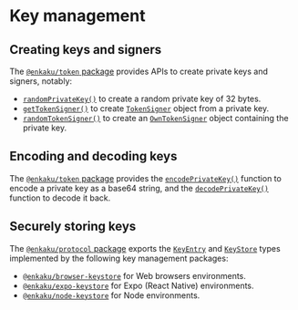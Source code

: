 # Key management

## Creating keys and signers

The [`@enkaku/token` package](../api/token/index.md) provides APIs to create private keys and signers, notably:

- [`randomPrivateKey()`](../api/token/index.md#randomprivatekey) to create a random private key of 32 bytes.
- [`getTokenSigner()`](../api/token/index.md#gettokensigner) to create [`TokenSigner`](../api/token/index.md#tokensigner) object from a private key.
- [`randomTokenSigner()`](../api/token/index.md#randomtokensigner) to create an [`OwnTokenSigner`](../api/token/index.md#owntokensigner) object containing the private key.

## Encoding and decoding keys

The [`@enkaku/token` package](../api/token/index.md) provides the [`encodePrivateKey()`](../api/token/index.md#encodeprivatekey) function to encode a private key as a base64 string, and the [`decodePrivateKey()`](../api/token/index.md#decodeprivatekey) function to decode it back.

## Securely storing keys

The [`@enkaku/protocol` package](../api/protocol/index.md) exports the [`KeyEntry`](../api/protocol/index.md#keyentryprivatekeytype) and [`KeyStore`](../api/protocol/index.md#keystoreprivatekeytype-entrytype) types implemented by the following key management packages:

- [`@enkaku/browser-keystore`](../api/browser-keystore/index.md) for Web browsers environments.
- [`@enkaku/expo-keystore`](../api/expo-keystore/index.md) for Expo (React Native) environments.
- [`@enkaku/node-keystore`](../api/node-keystore/index.md) for Node environments.